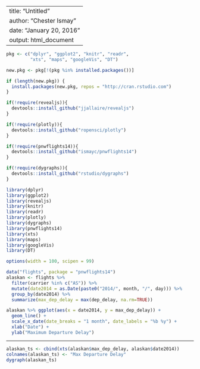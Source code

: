 
---
title: "Untitled"
author: "Chester Ismay"
date: "January 20, 2016"
output: html_document
---

```r
pkg <- c("dplyr", "ggplot2", "knitr", "readr", 
         "xts", "maps", "googleVis", "DT")

new.pkg <- pkg[!(pkg %in% installed.packages())]

if (length(new.pkg)) {
  install.packages(new.pkg, repos = "http://cran.rstudio.com")
}

if(!require(revealjs)){
  devtools::install_github("jjallaire/revealjs")
}

if(!require(plotly)){
  devtools::install_github("ropensci/plotly")
}

if(!require(pnwflights14)){
  devtools::install_github("ismayc/pnwflights14")
}

if(!require(dygraphs)){
  devtools::install_github("rstudio/dygraphs")
}

library(dplyr)
library(ggplot2)
library(revealjs)
library(knitr)
library(readr)
library(plotly)
library(dygraphs)
library(pnwflights14)
library(xts)
library(maps)
library(googleVis)
library(DT)

options(width = 100, scipen = 99)
```

```r
data("flights", package = "pnwflights14")
alaskan <- flights %>% 
  filter(carrier %in% c("AS")) %>%
  mutate(date2014 = as.Date(paste0("2014/", month, "/", day))) %>%
  group_by(date2014) %>%
  summarize(max_dep_delay = max(dep_delay, na.rm=TRUE))
```

```r
alaskan %>% ggplot(aes(x = date2014, y = max_dep_delay)) +
  geom_line() +
  scale_x_date(date_breaks = "1 month", date_labels = "%b %y") +
  xlab("Date") +
  ylab("Maximum Departure Delay")
```

---

```r
alaskan_ts <- cbind(xts(alaskan$max_dep_delay, alaskan$date2014))
colnames(alaskan_ts) <- "Max Departure Delay"
dygraph(alaskan_ts)
```
